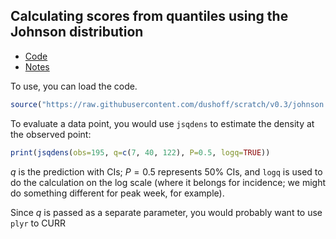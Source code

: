 ## Calculating scores from quantiles using the Johnson distribution

* [Code](https://github.com/dushoff/scratch/blob/v0.3/johnson.R)
* [Notes](http://dushoff.github.io/notebook/qbd.html)


To use, you can load the code.
```r
source("https://raw.githubusercontent.com/dushoff/scratch/v0.3/johnson.R")
```

To evaluate a data point, you would use `jsqdens` to estimate the density at the observed point:

```r
print(jsqdens(obs=195, q=c(7, 40, 122), P=0.5, logq=TRUE))
```

$q$ is the prediction with CIs; $P=0.5$ represents 50% CIs, and `logq` is used to do the calculation on the log scale (where it belongs for incidence; we might do something different for peak week, for example).

Since $q$ is passed as a separate parameter, you would probably want to use `plyr` to CURR
